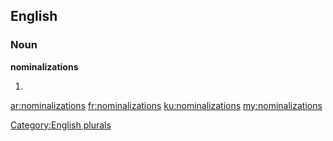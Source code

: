 ==English==

===Noun===
'''nominalizations'''

# {{plural of|nominalization}}

[[Category:English plurals]]

[[ar:nominalizations]]
[[fr:nominalizations]]
[[ku:nominalizations]]
[[my:nominalizations]]